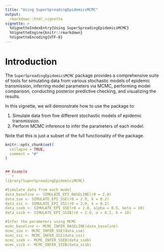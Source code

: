 ```yaml
---
title: "Using SuperSpreadingEpidemicsMCMC"
output: 
  rmarkdown::html_vignette
vignette: >
  %VignetteIndexEntry{Using SuperSpreadingEpidemicsMCMC}
  %VignetteEngine{knitr::rmarkdown}
  %VignetteEncoding{UTF-8}
---
```


# Introduction

The `SuperSpreadingEpidemicsMCMC` package provides a comprehensive suite of tools for simulating data from various stochastic models of epidemic transmission, inferring model parameters via MCMC, performing model comparison, conducting posterior predictive checking, and visualizing the results. 

In this vignette, we will demonstrate how to use the package to:

1. Simulate data from five different stochastic models of epidemic transmission.
2. Perform MCMC inference to infer the parameters of each model.

Note that this is just a subset of the full functionality of the package.

```r
knitr::opts_chunk$set(
  collapse = TRUE,
  comment = "#"
)


## Example
```r
library(SuperSpreadingEpidemicsMCMC)

#Simulate data from each model
data_baseline <- SIMULATE_EPI_BASELINE(r0 = 2.0)
data_sse <- SIMULATE_EPI_SSE(r0 = 2.0, k = 0.2)
data_ssi <- SIMULATE_EPI_SSI(r0 = 2.0, k = 0.2)
data_sseb <- SIMULATE_EPI_SSE(r0 = 2.0, alpha = 0.5, beta = 10)
data_ssib <- SIMULATE_EPI_SSIB(r0 = 2.0, a = 0.5, b = 10)

#Infer the parameters using MCMC
mcmc_baseline <- MCMC_INFER_BASELINE(data_baseline)
mcmc_sse <- MCMC_INFER_SSE(data_sse)
mcmc_ssi <- MCMC_INFER_SSI(data_ssi)
mcmc_sseb <- MCMC_INFER_SSEB(data_sseb)
mcmc_ssib <- MCMC_INFER_SSIB(data_ssib)

```

